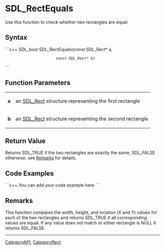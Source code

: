 <!-- pragma section-numbers off -->
<!-- pragma camelcase off -->

= SDL_RectEquals =
Use this function to check whether two rectangles are equal.


== Syntax ==
```c++
SDL_bool SDL_RectEquals(const SDL_Rect* a,
                        const SDL_Rect* b)
```

== Function Parameters ==
{|
|'''a'''
|an [[SDL_Rect]] structure representing the first rectangle
|-
|'''b'''
|an [[SDL_Rect]] structure representing the second rectangle
|}

== Return Value ==
Returns SDL_TRUE if the two rectangles are exactly the same, SDL_FALSE otherwise; see [[#Remarks|Remarks]] for details.  

== Code Examples ==
```c++
You can add your code example here
```

== Remarks ==
This function compares the width, height, and location (X and Y) values for each of the two rectangles and returns SDL_TRUE if all corresponding values are equal.  If any value does not match or either rectangle is NULL it returns SDL_FALSE.

----
[[CategoryAPI]], [[CategoryRect]]
